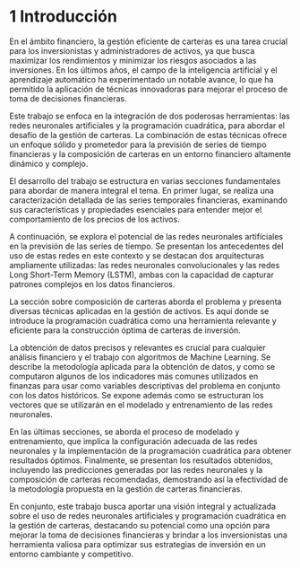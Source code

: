 # 1 Introducción {.unnumbered}

En el ámbito financiero, la gestión eficiente de carteras es una tarea crucial para los inversionistas y administradores de activos, ya que busca maximizar los rendimientos y minimizar los riesgos asociados a las inversiones. En los últimos años, el campo de la inteligencia artificial y el aprendizaje automático ha experimentado un notable avance, lo que ha permitido la aplicación de técnicas innovadoras para mejorar el proceso de toma de decisiones financieras.

Este trabajo se enfoca en la integración de dos poderosas herramientas: las redes neuronales artificiales y la programación cuadrática, para abordar el desafío de la gestión de carteras. La combinación de estas técnicas ofrece un enfoque sólido y prometedor para la previsión de series de tiempo financieras y la composición de carteras en un entorno financiero altamente dinámico y complejo.

El desarrollo del trabajo se estructura en varias secciones fundamentales para abordar de manera integral el tema. En primer lugar, se realiza una caracterización detallada de las series temporales financieras, examinando sus características y propiedades esenciales para entender mejor el comportamiento de los precios de los activos.

A continuación, se explora el potencial de las redes neuronales artificiales en la previsión de las series de tiempo. Se presentan los antecedentes del uso de estas redes en este contexto y se destacan dos arquitecturas ampliamente utilizadas: las redes neuronales convolucionales y las redes Long Short-Term Memory (LSTM), ambas con la capacidad de capturar patrones complejos en los datos financieros.

La sección sobre composición de carteras aborda el problema y presenta diversas técnicas aplicadas en la gestión de activos. Es aquí donde se introduce la programación cuadrática como una herramienta relevante y eficiente para la construcción óptima de carteras de inversión.

La obtención de datos precisos y relevantes es crucial para cualquier análisis financiero y el trabajo con algoritmos de Machine Learning. Se describe la metodología aplicada para la obtención de datos, y como se computaron algunos de los indicadores más comunes utilizados en finanzas para usar como variables descriptivas del problema en conjunto con los datos históricos. Se expone además como se estructuran los vectores que se utilizarán en el modelado y entrenamiento de las redes neuronales.

En las últimas secciones, se aborda el proceso de modelado y entrenamiento, que implica la configuración adecuada de las redes neuronales y la implementación de la programación cuadrática para obtener resultados óptimos. Finalmente, se presentan los resultados obtenidos, incluyendo las predicciones generadas por las redes neuronales y la composición de carteras recomendadas, demostrando así la efectividad de la metodología propuesta en la gestión de carteras financieras.

En conjunto, este trabajo busca aportar una visión integral y actualizada sobre el uso de redes neuronales artificiales y programación cuadrática en la gestión de carteras, destacando su potencial como una opción para mejorar la toma de decisiones financieras y brindar a los inversionistas una herramienta valiosa para optimizar sus estrategias de inversión en un entorno cambiante y competitivo.

